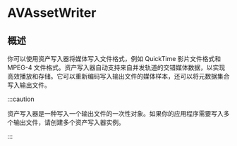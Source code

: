 # AVAssetWriter

<ToBePolishedAfterTranslation />

<OriginalSource
  title="AVAssetWriter"
  url="https://developer.apple.com/documentation/avfoundation/avassetwriter"
  summary="将媒体数据写入容器文件的对象"
/>

## 概述

你可以使用资产写入器将媒体写入文件格式，例如 QuickTime 影片文件格式和 MPEG-4 文件格式。资产写入器自动支持来自并发轨道的交错媒体数据，以实现高效播放和存储。它可以重新编码写入输出文件的媒体样本，还可以将元数据集合写入输出文件。

:::caution

资产写入器是一种写入一个输出文件的一次性对象。如果你的应用程序需要写入多个输出文件，请创建多个资产写入器实例。

:::
